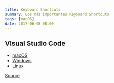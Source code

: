 ```yaml
---
title: Keyboard Shortcuts
summary: Los más importantes Keyboard Shortcuts
tags: [macOS]
date: 2017-06-08 08:00
---
```


## Visual Studio Code

* [macOS](https://code.visualstudio.com/shortcuts/keyboard-shortcuts-macos.pdf)
* [Windows](https://code.visualstudio.com/shortcuts/keyboard-shortcuts-windows.pdf)
* [Linux](https://code.visualstudio.com/shortcuts/keyboard-shortcuts-linux.pdf)

[Source](https://code.visualstudio.com/docs/getstarted/tips-and-tricks)
